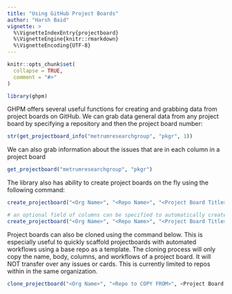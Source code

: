 ```yaml
---
title: "Using GitHub Project Boards"
author: "Harsh Baid"
vignette: >
  %\VignetteIndexEntry{projectboard}
  %\VignetteEngine{knitr::rmarkdown}
  %\VignetteEncoding{UTF-8}
---
```


```r
knitr::opts_chunk$set(
  collapse = TRUE,
  comment = "#>"
)

library(ghpm)
```

GHPM offers several useful functions for creating and grabbing data from project boards on GitHub. We can grab data general data from any project board by specifying a repository and then the project board number:

```r
str(get_projectboard_info("metrumresearchgroup", "pkgr", 1))
```

We can also grab information about the issues that are in each column in a project board
```r
get_projectboard("metrumresearchgroup", "pkgr")
```

The library also has ability to create project boards on the fly using the following command:
```r
create_projectboard("<Org Name>", "<Repo Name>", "<Project Board Title>", "<Project Board Body">)

# an optional field of columns can be specified to automatically create columns
create_projectboard("<Org Name>", "<Repo Name>", "<Project Board Title>", "<Project Board Body">, columns = c('First Column', 'Second Column', 'Third Column'))
```

Project boards can also be cloned using the command below. This is especially useful to quickly scaffold projectboards with automated workflows using a base repo as a template. The cloning process will only copy the name, body, columns, and workflows of a project board. It will NOT transfer over any issues or cards. This is currently limited to repos within in the same organization.

```r
clone_projectboard("<Org Name>", "<Repo to COPY FROM>", <Project Board Number>, "<Repo to COPY TO>")
```

